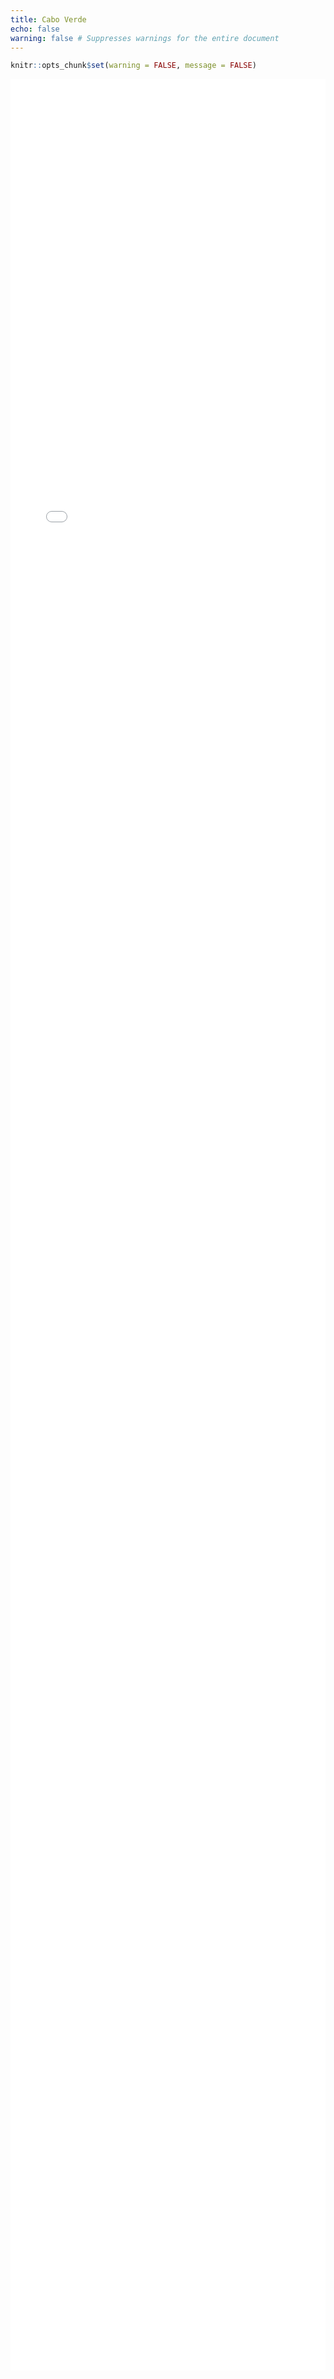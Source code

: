 ```yaml
---
title: Cabo Verde
echo: false
warning: false # Suppresses warnings for the entire document
---
```

```r
knitr::opts_chunk$set(warning = FALSE, message = FALSE) 
```
<iframe src="CV_species_guide_2025-10-19.html" width="100%" height="94%" frameborder="0" allowfullscreen></iframe>